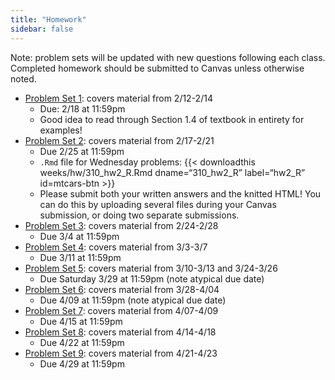 ```yaml
---
title: "Homework"
sidebar: false
---
```


Note: problem sets will be updated with new questions following each class. Completed homework should be submitted to Canvas unless otherwise noted.

-   [Problem Set 1](weeks/hw/310_hw1.pdf): covers material from 2/12-2/14
    -   Due: 2/18 at 11:59pm
    -   Good idea to read through Section 1.4 of textbook in entirety for examples!
-   [Problem Set 2](weeks/hw/310_hw2.pdf): covers material from 2/17-2/21
    -   Due 2/25 at 11:59pm
    -   `.Rmd` file for Wednesday problems: {{< downloadthis weeks/hw/310_hw2_R.Rmd dname="310_hw2_R" label="hw2_R" id=mtcars-btn >}}
    -   Please submit both your written answers and the knitted HTML! You can do this by uploading several files during your Canvas submission, or doing two separate submissions.
-   [Problem Set 3](weeks/hw/310_hw3.pdf): covers material from 2/24-2/28
    -   Due 3/4 at 11:59pm
-   [Problem Set 4](weeks/hw/310_hw4.pdf): covers material from 3/3-3/7
    -   Due 3/11 at 11:59pm
-   [Problem Set 5](weeks/hw/310_hw5.pdf): covers material from 3/10-3/13 and 3/24-3/26
    -   Due Saturday 3/29 at 11:59pm (note atypical due date)
-   [Problem Set 6](weeks/hw/310_hw6.pdf): covers material from 3/28-4/04
    -   Due 4/09 at 11:59pm (note atypical due date)
-   [Problem Set 7](weeks/hw/310_hw7.pdf): covers material from 4/07-4/09
    -   Due 4/15 at 11:59pm
-   [Problem Set 8](weeks/hw/310_hw8.pdf): covers material from 4/14-4/18
    -   Due 4/22 at 11:59pm
-   [Problem Set 9](weeks/hw/310_hw9.pdf): covers material from 4/21-4/23
    -   Due 4/29 at 11:59pm
